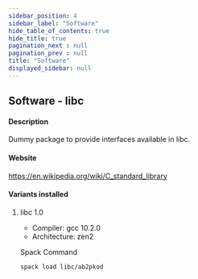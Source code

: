 ```yaml
---
sidebar_position: 4
sidebar_label: "Software"
hide_table_of_contents: true
hide_title: true
pagination_next : null
pagination_prev : null
title: "Software"
displayed_sidebar: null
---
```


## Software - libc


#### Description
Dummy package to provide interfaces available in libc.

#### Website
https://en.wikipedia.org/wiki/C_standard_library

#### Variants installed

1. libc 1.0

    - Compiler: gcc 10.2.0
    - Architecture: zen2

    Spack Command
    ```bash
    spack load libc/ab2pkod
    ```
